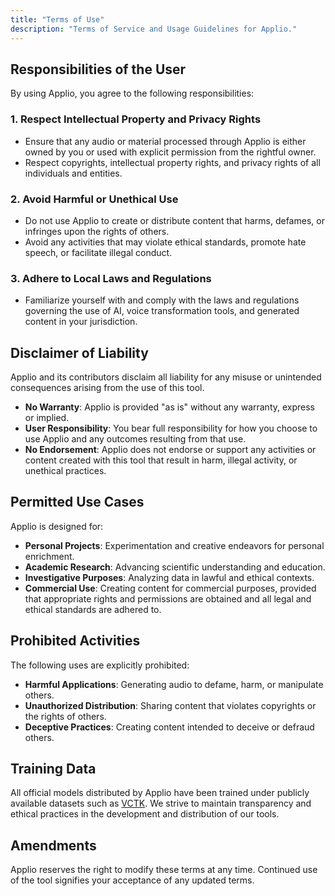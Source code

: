 ```yaml
---
title: "Terms of Use"
description: "Terms of Service and Usage Guidelines for Applio."
---
```


## Responsibilities of the User

By using Applio, you agree to the following responsibilities:

### 1. Respect Intellectual Property and Privacy Rights

- Ensure that any audio or material processed through Applio is either owned by you or used with explicit permission from the rightful owner.
- Respect copyrights, intellectual property rights, and privacy rights of all individuals and entities.

### 2. Avoid Harmful or Unethical Use

- Do not use Applio to create or distribute content that harms, defames, or infringes upon the rights of others.
- Avoid any activities that may violate ethical standards, promote hate speech, or facilitate illegal conduct.

### 3. Adhere to Local Laws and Regulations

- Familiarize yourself with and comply with the laws and regulations governing the use of AI, voice transformation tools, and generated content in your jurisdiction.

## Disclaimer of Liability

Applio and its contributors disclaim all liability for any misuse or unintended consequences arising from the use of this tool.

- **No Warranty**: Applio is provided "as is" without any warranty, express or implied.
- **User Responsibility**: You bear full responsibility for how you choose to use Applio and any outcomes resulting from that use.
- **No Endorsement**: Applio does not endorse or support any activities or content created with this tool that result in harm, illegal activity, or unethical practices.

## Permitted Use Cases

Applio is designed for:

- **Personal Projects**: Experimentation and creative endeavors for personal enrichment.
- **Academic Research**: Advancing scientific understanding and education.
- **Investigative Purposes**: Analyzing data in lawful and ethical contexts.
- **Commercial Use**: Creating content for commercial purposes, provided that appropriate rights and permissions are obtained and all legal and ethical standards are adhered to.

## Prohibited Activities

The following uses are explicitly prohibited:

- **Harmful Applications**: Generating audio to defame, harm, or manipulate others.
- **Unauthorized Distribution**: Sharing content that violates copyrights or the rights of others.
- **Deceptive Practices**: Creating content intended to deceive or defraud others.

## Training Data

All official models distributed by Applio have been trained under publicly available datasets such as [VCTK](https://huggingface.co/datasets/IAHispano/Applio-Dataset). We strive to maintain transparency and ethical practices in the development and distribution of our tools.

## Amendments

Applio reserves the right to modify these terms at any time. Continued use of the tool signifies your acceptance of any updated terms.